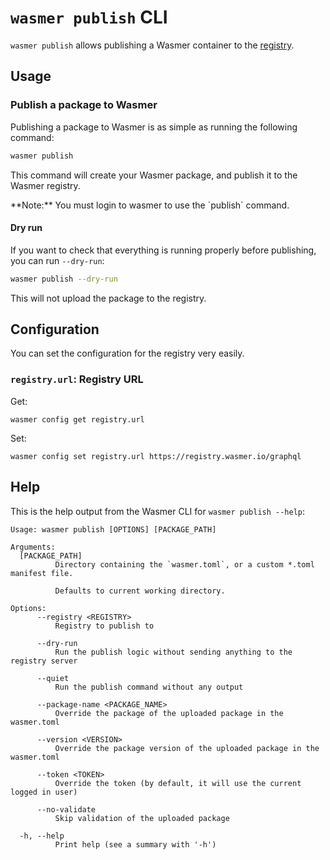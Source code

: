 
# `wasmer publish` CLI

`wasmer publish` allows publishing a Wasmer container to the [registry](/registry).

## Usage

### Publish a package to Wasmer

Publishing a package to Wasmer is as simple as running the following command:

```bash
wasmer publish
```

This command will create your Wasmer package, and publish it to the Wasmer registry.

<Callout type="info" emoji="ℹ️">
  **Note:** You must login to wasmer to use the `publish` command.
</Callout>

#### Dry run

If you want to check that everything is running properly before publishing, you can run `--dry-run`:

```bash
wasmer publish --dry-run
```

<Callout type="default" emoji="💡">
  This will not upload the package to the registry.
</Callout>

## Configuration

You can set the configuration for the registry very easily.

### `registry.url`: Registry URL 

Get:
```
wasmer config get registry.url
```

Set:
```
wasmer config set registry.url https://registry.wasmer.io/graphql
```

## Help

This is the help output from the Wasmer CLI for `wasmer publish --help`:

```
Usage: wasmer publish [OPTIONS] [PACKAGE_PATH]

Arguments:
  [PACKAGE_PATH]
          Directory containing the `wasmer.toml`, or a custom *.toml manifest file.

          Defaults to current working directory.

Options:
      --registry <REGISTRY>
          Registry to publish to

      --dry-run
          Run the publish logic without sending anything to the registry server

      --quiet
          Run the publish command without any output

      --package-name <PACKAGE_NAME>
          Override the package of the uploaded package in the wasmer.toml

      --version <VERSION>
          Override the package version of the uploaded package in the wasmer.toml

      --token <TOKEN>
          Override the token (by default, it will use the current logged in user)

      --no-validate
          Skip validation of the uploaded package

  -h, --help
          Print help (see a summary with '-h')
```
